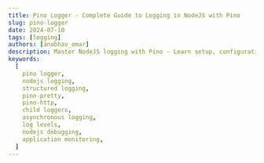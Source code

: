 ```yaml
---
title: Pino Logger - Complete Guide to Logging in NodeJS with Pino
slug: pino-logger
date: 2024-07-10
tags: [logging]
authors: [anubhav_omar]
description: Master NodeJS logging with Pino - Learn setup, configuration, and advanced features for efficient, structured logging. Boost debugging and monitoring in your applications.
keywords:
  [
    pino logger,
    nodejs logging,
    structured logging,
    pino-pretty,
    pino-http,
    child loggers,
    asynchronous logging,
    log levels,
    nodejs debugging,
    application monitoring,
  ]
---
```


<head>

  <script
    type="application/ld+json"
    dangerouslySetInnerHTML={{ __html: JSON.stringify({
  "@context": "https://schema.org",
  "@type": "BlogPosting",
  "headline": "Pino Logger - Complete Guide to Logging in NodeJS with Pino",
  "alternativeHeadline": "Master NodeJS logging with Pino - Learn setup, configuration, and advanced features for efficient, structured logging",
  "author": {
    "@type": "Person",
    "name": "Anubhav Omar"
  },
  "publisher": {
    "@type": "Organization",
    "name": "SigNoz",
    "logo": {
      "@type": "ImageObject",
      "url": "https://signoz.io/img/SigNozLogo-orange.svg"
    }
  },
  "datePublished": "2024-07-10",
  "dateModified": "2024-07-10",
  "mainEntityOfPage": {
    "@type": "WebPage",
    "@id": "https://signoz.io/guides/pino-logger/"
  },
  "description": "Master NodeJS logging with Pino - Learn setup, configuration, and advanced features for efficient, structured logging. Boost debugging and monitoring in your applications.",
  "keywords": "pino logger, nodejs logging, structured logging, pino-pretty, pino-http, child loggers, asynchronous logging, log levels, nodejs debugging, application monitoring",
  "articleSection": "Technology",
  "inLanguage": "en",
  "isPartOf": {
    "@type": "Blog",
    "name": "SigNoz Blog",
    "url": "https://signoz.io/blog/"
  },
  "about": [
    {
      "@type": "Thing",
      "name": "Pino Logger",
      "description": "A fast and low overhead logging library for NodeJS"
    },
    {
      "@type": "Thing",
      "name": "NodeJS",
      "description": "A JavaScript runtime built on Chrome's V8 JavaScript engine"
    },
    {
      "@type": "Thing",
      "name": "Structured Logging",
      "description": "A logging approach that treats log entries as data structures rather than plain text"
    }
  ],
  "mentions": [
    {
      "@type": "SoftwareApplication",
      "name": "Pino",
      "applicationCategory": "Logging Library"
    },
    {
      "@type": "SoftwareApplication",
      "name": "SigNoz",
      "applicationCategory": "Observability Platform"
    }
  ],
  "mainEntity": {
    "@type": "FAQPage",
    "mainEntity": [
      {
        "@type": "Question",
        "name": "What is Pino package?",
        "acceptedAnswer": {
          "@type": "Answer",
          "text": "The Pino package is a Node.js logging library designed for speed and efficiency, offering robust features and flexible configuration options for developers."
        }
      },
      {
        "@type": "Question",
        "name": "What is the common log format in Pino?",
        "acceptedAnswer": {
          "@type": "Answer",
          "text": "Pino uses a default JSON-based log format, which is structured and easy to parse for automated processing and analysis."
        }
      },
      {
        "@type": "Question",
        "name": "What is Pino pretty?",
        "acceptedAnswer": {
          "@type": "Answer",
          "text": "Pino pretty (pino-pretty) is a tool that formats Pino's JSON logs into a more human-readable format, enhancing readability during development and debugging."
        }
      },
      {
        "@type": "Question",
        "name": "What are the benefits of Pino logger?",
        "acceptedAnswer": {
          "@type": "Answer",
          "text": "Pino provides benefits such as high performance, low CPU overhead, simple integration, and support for custom serializers and log levels, making it ideal for production environments."
        }
      },
      {
        "@type": "Question",
        "name": "Can Pino handle asynchronous logging?",
        "acceptedAnswer": {
          "@type": "Answer",
          "text": "Yes, Pino supports asynchronous logging, which helps maintain high performance and low overhead by not blocking the main event loop during log operations."
        }
      }
    ]
  },
  "tutorial": {
    "@type": "HowTo",
    "name": "How to Use Pino Logger in NodeJS",
    "step": [
      {
        "@type": "HowToStep",
        "name": "Install Pino",
        "text": "Install Pino using npm: npm install pino"
      },
      {
        "@type": "HowToStep",
        "name": "Import and Configure Pino",
        "text": "Import Pino in your NodeJS application and create a logger instance"
      },
      {
        "@type": "HowToStep",
        "name": "Set Log Levels",
        "text": "Configure log levels to control the verbosity of logs"
      },
      {
        "@type": "HowToStep",
        "name": "Use Custom Serializers",
        "text": "Implement custom serializers to format log data"
      },
      {
        "@type": "HowToStep",
        "name": "Implement Child Loggers",
        "text": "Use child loggers for modular logging in different parts of your application"
      },
      {
        "@type": "HowToStep",
        "name": "Set Up Asynchronous Logging",
        "text": "Configure asynchronous logging for improved performance"
      },
      {
        "@type": "HowToStep",
        "name": "Integrate with SigNoz",
        "text": "Set up SigNoz and configure Pino to send logs to SigNoz for centralized monitoring"
      }
    ]
  }
}) }}
  />
</head>

Logging in NodeJS: Why Pino Logger is Your New Best Friend

Ever felt lost in a sea of console.log statements?

Tired of slow, clunky logging slowing down your app?

Pino Logger might just be the lifesaver you need.

Here's the deal:

- Pino is fast. Really fast.
- It's lightweight, so your app stays snappy.
- Structured logging? Pino's got you covered.

This guide will show you:

- How to set up Pino in your NodeJS app
- Cool tricks to make logging work for you
- Ways to level up your debugging game

Whether you're just starting out or you're a seasoned pro, there's something here for you.

Ready to make your NodeJS logging actually useful?

Let's dive in.

## What is Pino Logger?

Pino is a fast and low-overhead logging library designed specifically for NodeJS applications. Pino produces logs in a structured JSON format, which is easy to parse and analyze, making it ideal for production environments. Pino logger is a great option for developers searching for a dependable and adaptable logging solution. This is due to its adaptability and simplicity of interaction with other Node.js web frameworks.

### Key Features of Pino

- High Performance: Pino is designed to be one of the fastest logging libraries for NodeJS, ensuring that logging operations do not significantly impact application performance.
- Low Overhead: Pino minimizes the overhead associated with logging, making it suitable for applications that require high throughput and low latency.
- Structured Logs: Logs are output in JSON format, which is both machine-readable and easy to parse, facilitating efficient log analysis and processing.
- Extensibility: Pino supports various plugins and integrations, allowing developers to extend its functionality to meet specific logging needs.
- Custom Serializers: Pino allows the use of custom serializers to transform log data, enabling the redaction of sensitive information or formatting of complex data structures.
- Multiple Log Levels: Pino supports various log levels (fatal, error, warn, info, debug, trace), providing granular control over log verbosity.
- Asynchronous Logging: Pino can offload logging operations to a separate process, reducing the impact on the main application thread and improving performance.
- Child Loggers: Child loggers inherit the configuration of the parent logger but can add additional context, useful for logging within specific modules or components.
- Pretty Printing: Pino offers pretty printing of logs for development purposes, making them human-readable and easier to debug.

## Installing and Setting Up Pino

Before moving forward with the implementation, let's start with installing Pino and setting it up in a Node.js application. First, ensure you have Node.js and npm (Node Package Manager) installed on your machine. You can download them from <a href="https://nodejs.org/" rel="noopener noreferrer nofollow" target="_blank">Node.js official website</a>.

To install Pino, you can use npm

```bash
npm install pino --save
```

<Figure
  src="/img/guides/2024/07/pino-logger-Screenshot_2024-07-04_at_11.48.01_PM.webp"
  alt="Installing Pino via npm"
  caption="Installing Pino via npm"
/>

Installing Pino via npm

### Basic Setup

Let us learn how to set up a basic Pino Logger, which involves creating and using a logger instance to log messages. Here's a simple example:

```jsx
const pino = require('pino')
const logger = pino()

logger.info('This is an info message')
logger.error('This is an error message')
```

This code initializes Pino and logs an info and an error message. By default, the logs are output to the console in JSON format.

Output:

```jsx
{"level":30,"time":1688510400000,"pid":12345,"hostname":"Anubhavs-MacBook-Air.local","msg":"This is an info message"}
{"level":50,"time":1688510401000,"pid":12345,"hostname":"Anubhavs-MacBook-Air.local","msg":"This is an error message"}
```

## Configuring Pino Logger

Pino offers various configuration options to tailor the logging behaviour to your needs. Two key configurations include setting log levels and defining custom serializers.

### Level Configuration

Pino Logger supports different log levels to control the verbosity of logs. Log levels are essential for filtering the logs based on their importance and severity. Pino’s log levels, in order of severity from highest to lowest, are:

- fatal: Logs critical issues that cause the application to crash.
- error: Logs errors that require attention but don't crash the application.
- warn: Logs warnings about potential issues that might need investigation.
- info: Logs general information about the application's operation.
- debug: Logs detailed debugging information for troubleshooting.
- trace: Logs highly detailed information, typically used for tracing code execution.

You can set the log level when creating the logger instance to filter logs accordingly:

```jsx
const logger = pino({ level: 'debug' })

logger.debug('This is a debug message')
logger.info('This is an info message')
```

In this example, the logger is configured to log messages at the `debug` level and above, meaning it will log `debug`, `info`, `warn`, `error`, and `fatal` messages.

If you try to log a message below the level with which the logger is initialized, that message will not be logged. For instance, if the logger is set to `info` level:

```jsx
const logger = pino({ level: 'info' })

logger.debug('This debug message will not be logged')
logger.info('This info message will be logged')
```

In this case, the `debug` message will not appear in the logs because the logger is set to only log messages at `info` level and above (i.e., `info`, `warn`, `error`, and `fatal`).

Pino also supports dynamic changes to the log level at runtime. This feature is particularly useful in production environments where you may need to increase or decrease logging verbosity on-the-fly to diagnose issues or reduce log noise without restarting the application.

You can use Pino's level method to change the log level dynamically. Here's an example:

```jsx
// logger.js
import pino from 'pino'

const logger = pino({ level: 'info' })

export default logger
```

```jsx
// app.js
import express from 'express'
import logger from './logger.js'

const app = express()

app.get('/', (req, res) => {
  logger.info('Info level log - Home route accessed')
  logger.debug('Debug level log - Home route accessed')
  res.send('Hello, World!')
})

// Route to change log level
app.post('/log-level', (req, res) => {
  const newLevel = req.query.level
  if (newLevel && ['fatal', 'error', 'warn', 'info', 'debug', 'trace'].includes(newLevel)) {
    logger.level = newLevel
    res.send(`Log level changed to ${newLevel}`)
  } else {
    res.status(400).send('Invalid log level')
  }
})

// Start the server
const PORT = process.env.PORT || 3000
app.listen(PORT, () => {
  logger.info(`Server is running on port ${PORT}`)
})
```

### Custom Serializers

Custom serializers allow you to transform log data before it is written to the log output. This feature is handy for redacting sensitive information or formatting complex data structures for better readability and security.

To define a custom serializer, you specify it in the Pino configuration. The serializer is a function that takes an object as an input and returns a transformed version of that object. Here’s an example:

```jsx
const pino = require('pino')

const logger = pino({
  serializers: {
    user: (user) => {
      return {
        id: user.id,
        name: user.name,
        // Redacting sensitive information
        email: user.email ? user.email.replace(/(.{2})(.*)(@.*)/, '$1***$3') : undefined,
      }
    },
  },
})

logger.info({ user: { id: 1, name: 'Alice', email: 'alice@example.com' } }, 'User info')
```

Output:

<Figure
  src="/img/guides/2024/07/pino-logger-Screenshot_2024-07-05_at_12.35.45_AM.webp"
  alt="Custom Serializers in Pino - Output"
  caption="Custom Serializers in Pino - Output"
/>

Custom Serializers in Pino - Output

In this example, the `user` serializer transforms the `user` object to redact the email address, ensuring sensitive information is not exposed in the logs. Custom serializers can be applied to any object you log, making them a powerful tool for maintaining security and readability in your logs.

## Logging HTTP requests with Pino

Pino Logger can be integrated with HTTP servers to automatically log incoming requests and outgoing responses, providing valuable insights into your application's HTTP traffic. This is particularly useful for monitoring, debugging, and analyzing the performance and behaviour of web applications.

### Using Pino HTTP Middleware

You can log HTTP requests and responses using the `pino-http` module, which integrates Pino with HTTP servers like Express. This middleware logs details about each request and response, including HTTP method, URL, status code, and response time.

Step 1: Install the pino-http module

```bash
npm install pino --save
```

Step 2: Integrate pino-http into your application

Here’s an example using Express:

```jsx
const express = require('express')
const pino = require('pino')
const pinoHttp = require('pino-http')

const logger = pino()
const httpLogger = pinoHttp({ logger })

const app = express()

// Use Pino HTTP middleware
app.use(httpLogger)

app.get('/', (req, res) => {
  res.send('Hello, world!')
})

app.listen(3000, () => {
  logger.info('Server is running on port 3000')
})
```

Output -

```jsx
{"level":30,"time":1720120558325,"pid":18553,"hostname":"Anubhavs-MacBook-Air.local","msg":"Server is running on port 3000"}
```

In this example, the Pino HTTP middleware is added to the Express application using `app.use(httpLogger)`. This ensures that all incoming HTTP requests and outgoing responses are logged automatically.

## Advanced Features of Pino

Pino Logger provides several advanced features that can enhance your logging setup and make it more powerful and flexible. Here are some of them-

### Child Loggers

Child loggers are useful when you want to create a logger that inherits the configuration of a parent logger but adds additional context. This is particularly useful for logging within specific modules or components of your application.

For example, you might have a main logger for your application, but you want to add module-specific context for logs generated by different parts of your application:

```jsx
const pino = require('pino')
const logger = pino({ level: 'info' })

const childLogger = logger.child({ module: 'user-service' })

logger.info('This is a log message from the main logger')
childLogger.info('This is a log message from the user service')
```

In this example, the `childLogger` inherits the configuration from the `logger` but adds the `module: 'user-service'` context to each log message it generates. This helps in categorizing and differentiating logs from various parts of your application. It is often helpful in large complex applications where each module might generate numerous log messages. By using child loggers, you can easily identify which module a particular log message came from, making it easier to troubleshoot issues and monitor specific parts of the application.

### Asynchronous Logging

Asynchronous logging helps to offload logging operations to a separate process, reducing the impact on the main application thread and improving performance. This is particularly useful in high-performance applications where logging needs to be done without blocking the main execution flow.

To set up asynchronous logging with Pino using transports, you define where and how the logs are written, which helps offload I/O operations from the main application thread. Transports can write logs to files, send them to remote servers, or integrate with other logging services.

```jsx
const pino = require('pino')
const transport = pino.transport({
  target: 'pino/file',
  options: { destination: './logfile' },
})

const logger = pino(transport)

logger.info('This message will be logged asynchronously')
```

In this example, logs are written asynchronously to a file using the `pino/file` transport. This offloads the I/O operations from the main application thread, enhancing overall performance.

### Pretty Printing

While JSON logs are great for machines, they can be difficult to read for humans. For development and debugging purposes, you can use the `pino-pretty` module to format logs in a more readable way:

First, install the `pino-pretty` module:

`npm install pino-pretty`

Then, integrate `pino-pretty` with Pino:

```jsx
const pino = require('pino')
const pretty = require('pino-pretty')

const logger = pino(pretty())

const complexLog = {
  level: 'info',
  time: new Date(),
  user: {
    id: '12345',
    name: 'John Doe',
    email: 'john.doe@example.com',
    roles: ['admin', 'user'],
  },
  request: {
    id: 'abcd-1234-efgh-5678',
    method: 'GET',
    url: '/api/resource',
    headers: {
      'user-agent': 'Mozilla/5.0',
      'accept-language': 'en-US',
    },
    params: {
      id: '7890',
    },
    query: {
      search: 'example',
      page: 1,
      limit: 10,
    },
  },
  response: {
    statusCode: 200,
    body: {
      data: [
        { id: 1, name: 'Resource 1' },
        { id: 2, name: 'Resource 2' },
      ],
      metadata: {
        count: 2,
        total: 2,
      },
    },
  },
}

logger.info(complexLog)
```

Output-

```jsx
[02:21:50.283] INFO (26411):
    user: {
      "id": "12345",
      "name": "John Doe",
      "email": "john.doe@example.com",
      "roles": [
        "admin",
        "user"
      ]
    }
    request: {
      "id": "abcd-1234-efgh-5678",
      "method": "GET",
      "url": "/api/resource",
      "headers": {
        "user-agent": "Mozilla/5.0",
        "accept-language": "en-US"
      },
      "params": {
        "id": "7890"
      },
      "query": {
        "search": "example",
        "page": 1,
        "limit": 10
      }
    }
    response: {
      "statusCode": 200,
      "body": {
        "data": [
          {
            "id": 1,
            "name": "Resource 1"
          },
          {
            "id": 2,
            "name": "Resource 2"
          }
        ],
        "metadata": {
          "count": 2,
          "total": 2
        }
      }
    }
```

This setup will format the log output to be more human-readable, making it easier to debug and understand the logs during development. The `pino-pretty` module supports various formatting options, such as color coding and timestamp formatting, to enhance readability further.

## Why Sending Logs to an Observability Platform is Helpful

Implementing logging in your NodeJS application with Pino Logger is just the first step. To truly leverage the power of logs, sending them to an observability platform like SigNoz can provide numerous benefits:

1. Centralized Log Management: All your logs are in one place, making it easier to search and analyze.
2. Real-time Monitoring: Spot issues as they happen, not after they've impacted users.
3. Advanced Search and Filtering: Quickly find relevant logs across your entire system.
4. Correlation with Metrics and Traces: Connect logs with other telemetry data for deeper insights.
5. Anomaly Detection: Identify unusual patterns that might indicate problems.
6. Historical Analysis: Understand trends and patterns over time to prevent future issues.
7. Compliance and Auditing: Maintain records for regulatory requirements and security audits.
8. Team Collaboration: Share log data easily across your organization for faster problem-solving.

## Monitoring Logs with SigNoz

SigNoz is an open-source observability platform that offers a unified solution for logs, metrics, and traces. Here's how you can set it up to monitor your NodeJS application logs:

1.  SetUp SigNoz

    <GetStartedSigNoz />

2.  Install Dependencies:

    ```bash
    npm install pino pino-opentelemetry-transport
    ```

3.  Configure Pino Logger:
    Set up Pino to send logs to OpenTelemetry:

    ````jsx
    // logger.js
    import pino from 'pino';

        const logger = pino({
          transport: {
            targets: [
              {
                target: 'pino-opentelemetry-transport',
                options: {
                  resourceAttributes: {
                    'service.name': 'your-service-name',
                  },
                },
              },
              {
                target: 'pino-pretty',
                options: { colorize: true },
              },
            ],
          },
        });

        export default logger;

        ```

    ````

4.  Use Logger in Your Application:
    Import and use the logger in your app:

    ````jsx

        // Log messages
        logger.info('Server started');
        logger.error({ err }, 'An error occurred');

        ```

    ````

5.  Configure OpenTelemetry:
    Ensure your OpenTelemetry setup includes log export to SigNoz.
6.  View Logs in SigNoz:
    Access the SigNoz dashboard to view, search, and analyze your logs alongside metrics and traces.

    <Figure
      src="/img/guides/2024/07/pino-logger-Untitled.webp"
      alt="Viewing Logs in Signoz"
      caption="Viewing Logs in Signoz"
    />

        Viewing Logs in Signoz

For a detailed guide on setting up logging with OpenTelemetry and SigNoz, check out our comprehensive tutorial: [Logging in NodeJS with OpenTelemetry](https://signoz.io/opentelemetry/logging-nodejs/)

By following these steps, you'll have a powerful logging setup that integrates seamlessly with SigNoz, giving you deep insights into your NodeJS application's behavior and performance.

## Pino Logger in Node.Js Complete Example

Here's a real-world example demonstrating how to use Pino in a Node.js application to log HTTP requests and responses:

```jsx
const express = require('express')
const pino = require('pino')
const pinoHttp = require('pino-http')
const pretty = require('pino-pretty')

const logger = pino(pretty())

// Initialize Pino HTTP middleware
const httpLogger = pinoHttp({ logger })

const app = express()

// Use Pino HTTP middleware
app.use(httpLogger)

// Sample route
app.get('/', (req, res) => {
  req.log.info('Home route accessed')
  res.send('Hello, World!')
})

app.get('/user/:id', (req, res) => {
  const userId = req.params.id
  req.log.info({ userId }, 'User route accessed')
  res.send(`User ID: ${userId}`)
})

// Error handling middleware
app.use((err, req, res, next) => {
  req.log.error({ err }, 'Unhandled error')
  res.status(500).send('Something went wrong')
})

// Start the server
const PORT = process.env.PORT || 3000
app.listen(PORT, () => {
  logger.info(`Server is running on port ${PORT}`)
})
```

Now execute `node server.js` to start the Node.js server.

Output

<Figure
  src="/img/guides/2024/07/pino-logger-Screenshot_2024-07-05_at_2.53.31_AM.webp"
  alt="Running The Server"
  caption="Running The Server"
/>

Running The Server

<Figure
  src="/img/guides/2024/07/pino-logger-Screenshot_2024-07-05_at_2.50.15_AM.webp"
  alt="Verifying Server in localhost"
  caption="Verifying Server in localhost"
/>

Verifying Server in localhost

## Best Practices for Using Pino Logger

- Set Appropriate Log Levels: Use the appropriate log levels (`info`, `warn`, `error`, etc.) to ensure clarity and relevance of logs.
- Avoid Over-Logging: Be mindful of logging too much information, which can impact performance and readability.
- Use Child Loggers: Utilize child loggers for modular applications to maintain context and simplify log management.
- Handle Errors Gracefully: Implement error handling mechanisms to capture and log errors effectively.

## Comparing Pino Logger vs. Regular Logger

When choosing a logging solution for your Node.js application, it's essential to understand the differences between Pino and other regular loggers. Here's a comparison highlighting the key aspects:

| Feature                       | Pino Logger                                                                                                                                                                 | Regular Logger                                                                                                                                                     |
| ----------------------------- | --------------------------------------------------------------------------------------------------------------------------------------------------------------------------- | ------------------------------------------------------------------------------------------------------------------------------------------------------------------ |
| Performance                   | High performance and low overhead. Uses binary serialization for minimal impact on application performance.                                                                 | May have higher overhead and slower performance due to more complex features and less optimized serialization methods.                                             |
| Log Format                    | JSON formatted by default, easy to parse and integrate with various log management tools.                                                                                   | Formats vary; some use JSON while others use plain text or custom formats, making them less standardized and harder to process automatically.                      |
| Ease of Use                   | Simple to set up and use with minimal configuration.                                                                                                                        | Offers more configuration options and features, which can be beneficial for complex logging needs but may require more setup and maintenance.                      |
| Use Cases                     | Ideal for high-performance logging with minimal overhead, suitable for microservices, serverless functions, and real-time applications.                                     | Suitable for applications needing extensive logging features, customizations, and integrations, such as enterprise applications with complex logging requirements. |
| Troubleshooting and Debugging | Provides clear log output for easy identification of errors, warnings, and unexpected behaviors. Tools like pino-pretty help format and visualize logs for easier analysis. | Depending on the logger, may provide extensive features for log management and analysis but can be more complex to navigate and configure for troubleshooting.     |

## Conclusion

- Pino is a fast, lightweight logging library for Node.js, ideal for applications where performance and speed are crucial.
- Pino offers high performance, being one of the fastest logging libraries available.
- It provides simple integration and configuration like logging levels, custom serializers, and child loggers making it easy to get started.
- The `pino-pretty` module provides human-readable log formats. while the `pino-http` middleware seamlessly logs HTTP requests and responses.
- Pino can be integrated with observability platforms like Signoz for centralized log management and analysis.
- Leveraging Pino can lead to better log management, enhanced application monitoring, and improved overall performance.

## FAQs

### What is Pino package?

The Pino package is a Node.js logging library designed for speed and efficiency, offering robust features and flexible configuration options for developers.

### What is the common log format in Pino?

Pino uses a default JSON-based log format, which is structured and easy to parse for automated processing and analysis.

### What is Pino pretty?

Pino pretty (`pino-pretty`) is a tool that formats Pino's JSON logs into a more human-readable format, enhancing readability during development and debugging.

### What are the benefits of Pino logger?

Pino provides benefits such as high performance, low CPU overhead, simple integration, and support for custom serializers and log levels, making it ideal for production environments.

### Can Pino handle asynchronous logging?

Yes, Pino supports asynchronous logging, which helps maintain high performance and low overhead by not blocking the main event loop during log operations.

### Is it possible to change the log level in Pino dynamically?

Yes, Pino allows dynamic changes to the log level at runtime. This can be useful for adjusting the verbosity of logs without restarting the application, especially in production environments.

### What is a child logger?

A child logger in Pino inherits settings and behaviours from a parent logger, allowing developers to manage and customize logging behaviour in modular applications.

### What is Pino transport?

Pino transport refers to modules that facilitate the transportation of log messages to external services or destinations, enhancing Pino's versatility in logging.

### What is Pino HTTP?

Pino HTTP (`pino-http`) is middleware for Node.js applications that automatically logs HTTP requests and responses, providing detailed insight into application traffic.

### What are the three types of logs?

The three primary log levels in Pino are `info`, `warn`, and `error`, each indicating different levels of severity and importance in logging and monitoring applications.
